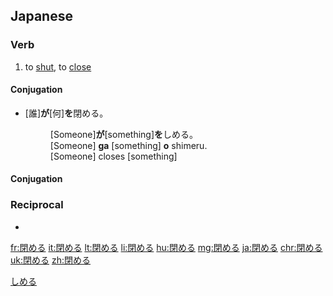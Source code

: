 ==Japanese==
{{ja-kanjitab|閉}}

===Verb===
{{ja-verb|kk|tr=trans|type=2|hira=しめる|rom=shimeru}}

# to [[shut]], to [[close]]

====Conjugation====
* [誰]'''が'''[何]'''を'''閉める。
*: [Someone]'''が'''[something]'''を'''しめる。
*: [Someone] '''ga''' [something] '''o''' shimeru.
*: [Someone] closes [something]

====Conjugation====
{{ja-ichi|閉め|しめ|shime}}

===Reciprocal===
{{rfc-header|Reciprocal}}
* {{ja-r|閉まる|しまる}}

[[Category:1000 Japanese basic words|しめる]]

[[fr:閉める]]
[[it:閉める]]
[[lt:閉める]]
[[li:閉める]]
[[hu:閉める]]
[[mg:閉める]]
[[ja:閉める]]
[[chr:閉める]]
[[uk:閉める]]
[[zh:閉める]]